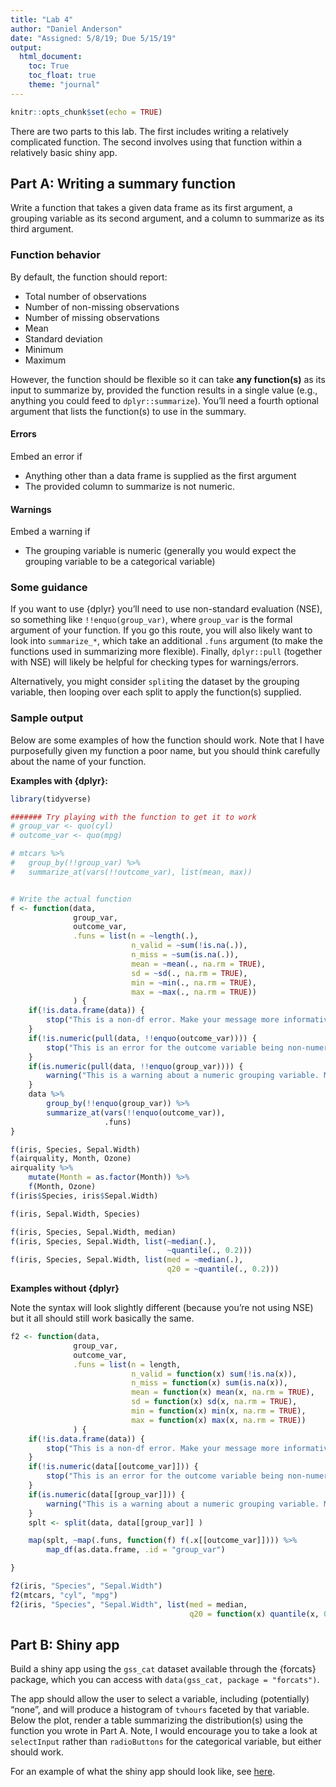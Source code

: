 ```yaml
---
title: "Lab 4"
author: "Daniel Anderson"
date: "Assigned: 5/8/19; Due 5/15/19"
output:
  html_document: 
    toc: True
    toc_float: true
    theme: "journal"
---
```


```r
knitr::opts_chunk$set(echo = TRUE)
```

There are two parts to this lab. The first includes writing a relatively complicated function. The second involves using that function within a relatively basic shiny app.

## Part A: Writing a summary function
Write a function that takes a given data frame as its first argument, a
grouping variable as its second argument, and a column to summarize as
its third argument. 

### Function behavior
By default, the function should report:

* Total number of observations
* Number of non-missing observations
* Number of missing observations
* Mean
* Standard deviation
* Minimum 
* Maximum 

However, the function should be flexible so it can take **any function(s)** as its input to summarize by, provided the function results in a single value (e.g., anything you could feed to `dplyr::summarize`). You'll need a fourth optional argument that lists the function(s) to use in the summary. 

#### Errors
Embed an error if 

* Anything other than a data frame is supplied as the first
argument
* The provided column to summarize is not numeric. 

#### Warnings
Embed a warning if 

* The grouping variable is numeric (generally you would expect the grouping
variable to be a categorical variable)

### Some guidance
If you want to use {dplyr} you'll need to use non-standard evaluation (NSE), so
something like `!!enquo(group_var)`, where `group_var` is the formal argument
of your function. If you go this route, you will also likely
want to look into `summarize_*`, which take an additional `.funs` argument (to 
make the functions used in summarizing more flexible). Finally, `dplyr::pull` 
(together with NSE) will likely be helpful for checking types for
warnings/errors.

Alternatively, you might consider `split`ing the
dataset by the grouping variable, then looping over each split to apply the
function(s) supplied.

### Sample output
Below are some examples of how the function should work. Note that I have
purposefully given my function a poor name, but you should think carefully about
the name of your function. 

**Examples with {dplyr}:**

```r
library(tidyverse)

####### Try playing with the function to get it to work
# group_var <- quo(cyl)
# outcome_var <- quo(mpg)

# mtcars %>%
# 	group_by(!!group_var) %>%
# 	summarize_at(vars(!!outcome_var), list(mean, max))


# Write the actual function
f <- function(data, 
              group_var, 
              outcome_var, 
              .funs = list(n = ~length(.),
                           n_valid = ~sum(!is.na(.)),
                           n_miss = ~sum(is.na(.)),
                           mean = ~mean(., na.rm = TRUE),
                           sd = ~sd(., na.rm = TRUE),
                           min = ~min(., na.rm = TRUE),
                           max = ~max(., na.rm = TRUE))
              ) {
	if(!is.data.frame(data)) {
		stop("This is a non-df error. Make your message more informative")
	}
	if(!is.numeric(pull(data, !!enquo(outcome_var)))) {
		stop("This is an error for the outcome variable being non-numeric. Make your message more informative")
	}
	if(is.numeric(pull(data, !!enquo(group_var)))) {
		warning("This is a warning about a numeric grouping variable. Make your message more informative.")
	}
	data %>%
		group_by(!!enquo(group_var)) %>%
		summarize_at(vars(!!enquo(outcome_var)),
		             .funs)
}
```

```r
f(iris, Species, Sepal.Width)
f(airquality, Month, Ozone)
airquality %>%
	mutate(Month = as.factor(Month)) %>%
	f(Month, Ozone)
f(iris$Species, iris$Sepal.Width)

f(iris, Sepal.Width, Species)

f(iris, Species, Sepal.Width, median)
f(iris, Species, Sepal.Width, list(~median(.), 
                                   ~quantile(., 0.2)))
f(iris, Species, Sepal.Width, list(med = ~median(.), 
                                   q20 = ~quantile(., 0.2)))
```

**Examples without {dplyr}**

Note the syntax will look slightly different (because you're not using NSE) but it all should still work basically the same.

```r
f2 <- function(data, 
              group_var, 
              outcome_var, 
              .funs = list(n = length,
                           n_valid = function(x) sum(!is.na(x)),
                           n_miss = function(x) sum(is.na(x)),
                           mean = function(x) mean(x, na.rm = TRUE),
                           sd = function(x) sd(x, na.rm = TRUE),
                           min = function(x) min(x, na.rm = TRUE),
                           max = function(x) max(x, na.rm = TRUE))
              ) {
	if(!is.data.frame(data)) {
		stop("This is a non-df error. Make your message more informative")
	}
	if(!is.numeric(data[[outcome_var]])) {
		stop("This is an error for the outcome variable being non-numeric. Make your message more informative")
	}
	if(is.numeric(data[[group_var]])) {
		warning("This is a warning about a numeric grouping variable. Make your message more informative.")
	}
	splt <- split(data, data[[group_var]] )

	map(splt, ~map(.funs, function(f) f(.x[[outcome_var]]))) %>%
		map_df(as.data.frame, .id = "group_var")

}
```

```r
f2(iris, "Species", "Sepal.Width")
f2(mtcars, "cyl", "mpg")
f2(iris, "Species", "Sepal.Width", list(med = median, 
                                        q20 = function(x) quantile(x, 0.2)))
```

## Part B: Shiny app

Build a shiny app using the `gss_cat` dataset available through the {forcats} package, which you can access with `data(gss_cat, package = "forcats")`. 

The app should allow the user to select a variable, including (potentially) "none", and will produce a histogram of `tvhours` faceted by that variable. Below the plot, render a table summarizing the distribution(s) using the function you wrote in Part A. Note, I would encourage you to take a look at `selectInput` rather than `radioButtons` for the categorical variable, but either should work.

For an example of what the shiny app should look like, see [here](https://djanderson07.shinyapps.io/lab-c3/).